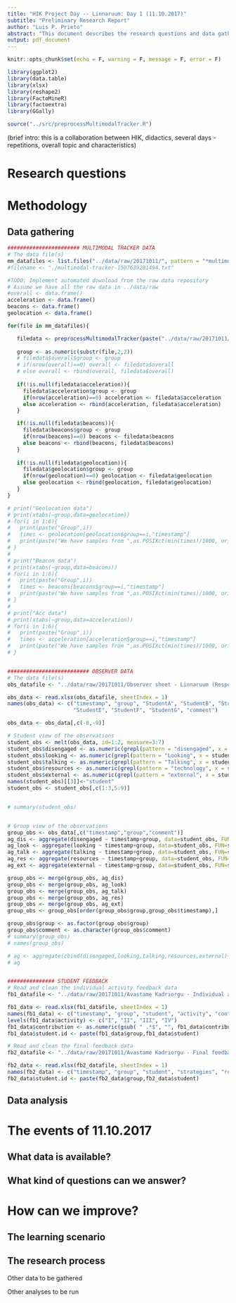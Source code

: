 ```yaml
---
title: "HIK Project Day -- Linnaruum: Day 1 (11.10.2017)"
subtitle: "Preliminary Research Report"
author: "Luis P. Prieto"
abstract: "This document describes the research questions and data gathered for the first session of the HIK project days with activities outside the classroom (dubbed 'Linnaruum'), that took place on the 11 October 2017. It also explores what kinds of questions can be answered with such data, so that the whole process can be improved for future iterations of the event."
output: pdf_document
---
```


```r
knitr::opts_chunk$set(echo = F, warning = F, message = F, error = F)

library(ggplot2)
library(data.table)
library(xlsx)
library(reshape2)
library(FactoMineR)
library(factoextra)
library(GGally)

source("../src/preprocessMultimodalTracker.R")

```

(brief intro: this is a collaboration between HIK, didactics, several days - repetitions, overall topic and characteristics)


# Research questions


# Methodology

## Data gathering


```r

####################### MULTIMODAL TRACKER DATA
# The data file(s)
mm_datafiles <- list.files("../data/raw/20171011/", pattern = "*multimodal-tracker*")
#filename <- "./multimodal-tracker-1507639281494.txt"

#TODO: Implement automated download from the raw data repository
# Assume we have all the raw data in ../data/raw
#overall <- data.frame()
acceleration <- data.frame()
beacons <- data.frame()
geolocation <- data.frame()

for(file in mm_datafiles){

   filedata <- preprocessMultimodalTracker(paste("../data/raw/20171011/",file,sep=""))
   
   group <- as.numeric(substr(file,2,2))
   # filedata$overall$group <- group
   # if(nrow(overall)==0) overall <- filedata$overall
   # else overall <- rbind(overall, filedata$overall)
   
   if(!is.null(filedata$acceleration)){
     filedata$acceleration$group <- group
     if(nrow(acceleration)==0) acceleration <- filedata$acceleration
     else acceleration <- rbind(acceleration, filedata$acceleration)
   }

   if(!is.null(filedata$beacons)){
     filedata$beacons$group <- group
     if(nrow(beacons)==0) beacons <- filedata$beacons
     else beacons <- rbind(beacons, filedata$beacons)
   }
   
   if(!is.null(filedata$geolocation)){
     filedata$geolocation$group <- group
     if(nrow(geolocation)==0) geolocation <- filedata$geolocation
     else geolocation <- rbind(geolocation, filedata$geolocation)
   }
}

# print("Geolocation data")
# print(xtabs(~group,data=geolocation))
# for(i in 1:6){
#   print(paste("Group",i))
#   times <- geolocation[geolocation$group==i,"timestamp"]
#   print(paste("We have samples from ",as.POSIXct(min(times)/1000, origin = "1970-01-01"),"to",as.POSIXct(max(times)/1000, origin = "1970-01-01")))
# }
# 
# print("Beacon data")
# print(xtabs(~group,data=beacons))
# for(i in 1:6){
#   print(paste("Group",i))
#   times <- beacons[beacons$group==i,"timestamp"]
#   print(paste("We have samples from ",as.POSIXct(min(times)/1000, origin = "1970-01-01"),"to",as.POSIXct(max(times)/1000, origin = "1970-01-01")))
# }
# 
# print("Acc data")
# print(xtabs(~group,data=acceleration))
# for(i in 1:6){
#   print(paste("Group",i))
#   times <- acceleration[acceleration$group==i,"timestamp"]
#   print(paste("We have samples from ",as.POSIXct(min(times)/1000, origin = "1970-01-01"),"to",as.POSIXct(max(times)/1000, origin = "1970-01-01")))
# }


########################## OBSERVER DATA
# The data file(s)
obs_datafile <- "../data/raw/20171011/Observer sheet - Linnaruum (Responses).xlsx"

obs_data <- read.xlsx(obs_datafile, sheetIndex = 1)
names(obs_data) <- c("timestamp", "group", "StudentA", "StudentB", "StudentC", "StudentD", 
                     "StudentE", "StudentF", "StudentG", "comment")

obs_data <- obs_data[,c(-8,-9)]

# Student view of the observations
student_obs <- melt(obs_data, id=1:2, measure=3:7)
student_obs$disengaged <- as.numeric(grepl(pattern = "disengaged", x = student_obs$value, fixed = TRUE))
student_obs$looking <- as.numeric(grepl(pattern = "Looking", x = student_obs$value, fixed = TRUE))
student_obs$talking <- as.numeric(grepl(pattern = "Talking", x = student_obs$value, fixed = TRUE))
student_obs$resources <- as.numeric(grepl(pattern = "technology", x = student_obs$value, fixed = TRUE))
student_obs$external <- as.numeric(grepl(pattern = "external", x = student_obs$value, fixed = TRUE))
names(student_obs)[[3]]<-"student"
student_obs <- student_obs[,c(1:3,5:9)]


# summary(student_obs)


# Group view of the observations
group_obs <- obs_data[,c("timestamp","group","comment")]
ag_dis <- aggregate(disengaged ~ timestamp+group, data=student_obs, FUN=sum)
ag_look <- aggregate(looking ~ timestamp+group, data=student_obs, FUN=sum)
ag_talk <- aggregate(talking ~ timestamp+group, data=student_obs, FUN=sum)
ag_res <- aggregate(resources ~ timestamp+group, data=student_obs, FUN=sum)
ag_ext <- aggregate(external ~ timestamp+group, data=student_obs, FUN=sum)

group_obs <- merge(group_obs, ag_dis)
group_obs <- merge(group_obs, ag_look)
group_obs <- merge(group_obs, ag_talk)
group_obs <- merge(group_obs, ag_res)
group_obs <- merge(group_obs, ag_ext)
group_obs <- group_obs[order(group_obs$group,group_obs$timestamp),]

group_obs$group <- as.factor(group_obs$group)
group_obs$comment <- as.character(group_obs$comment)
# summary(group_obs)
# names(group_obs)

# ag <- aggregate(cbind(disengaged,looking,talking,resources,external)~group, data=group_obs, FUN = mean)
# ag


############### STUDENT FEEDBACK
# Read and clean the individual activity feedback data
fb1_datafile <- "../data/raw/20171011/Avastame Kadriorgu - Individual activity feedback (Responses).xlsx"

fb1_data <- read.xlsx(fb1_datafile, sheetIndex = 1)
names(fb1_data) <- c("timestamp", "group", "student", "activity", "contribution", "difficulty", "preparedness", "satisfaction", "relevant")
levels(fb1_data$activity) <- c("I", "II", "III", "IV")
fb1_data$contribution <- as.numeric(gsub( " .*$", "", fb1_data$contribution ))
fb1_data$student.id <- paste(fb1_data$group,fb1_data$student)

# Read and clean the final feedback data
fb2_datafile <- "../data/raw/20171011/Avastame Kadriorgu - Final feedback (Responses).xlsx"

fb2_data <- read.xlsx(fb2_datafile, sheetIndex = 1)
names(fb2_data) <- c("timestamp", "group", "student", "strategies", "roles", "overall.satisfaction", "suggestions")
fb2_data$student.id <- paste(fb2_data$group,fb2_data$student)
```

## Data analysis

# The events of 11.10.2017

## What data is available?

## What kind of questions can we answer?


# How can we improve?

## The learning scenario


## The research process

Other data to be gathered

Other analyses to be run